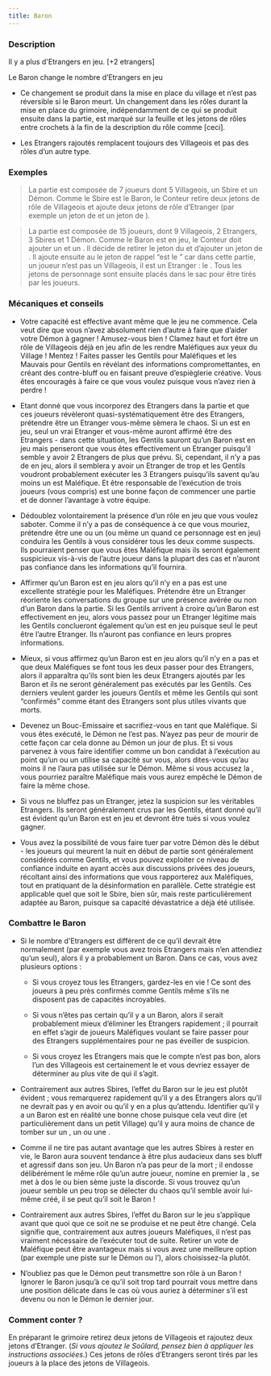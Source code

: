```yaml
---
title: Baron
---
```



<Role BARON header />

### Description

Il y a plus d'Etrangers en jeu. [+2 etrangers]

Le Baron change le nombre d’Etrangers en jeu

-	Ce changement se produit dans la mise en place du village et n’est pas réversible si le Baron meurt. Un changement dans les rôles durant la mise en place du grimoire, indépendamment de ce qui se produit ensuite dans la partie, est marqué sur la feuille et les jetons de rôles entre crochets à la fin de la description du rôle comme [ceci].

-	Les Etrangers rajoutés remplacent toujours des Villageois et pas des rôles d’un autre type.

### Exemples

> La partie est composée de 7 joueurs dont 5 Villageois, un Sbire et un Démon. Comme le Sbire est le Baron, le Conteur retire deux jetons de rôle de Villageois et ajoute deux jetons de rôle d’Etranger (par exemple un jeton de <Role VERTUEUX /> et un jeton de <Role MAJORDOME />).

> La partie est composée de 15 joueurs, dont 9 Villageois, 2 Etrangers, 3 Sbires et 1 Démon. Comme le Baron est en jeu, le Conteur doit ajouter un <Role SOULARD /> et un <Role RECLUS />. Il décide de retirer le jeton du <Role MOINE /> et d’ajouter un jeton de <Role RECLUS />. Il ajoute ensuite au <Role SOULARD /> le jeton de rappel “est le <Role SOULARD />” car dans cette partie, un joueur n’est pas un Villageois, il est un Etranger : le <Role SOULARD />. Tous les jetons de personnage sont ensuite placés dans le sac pour être tirés par les joueurs.


### Mécaniques et conseils

- Votre capacité est effective avant même que le jeu ne commence. Cela veut dire que vous n’avez absolument rien d’autre à faire que d’aider votre Démon à gagner ! Amusez-vous bien ! Clamez haut et fort être un rôle de Villageois déjà en jeu afin de les rendre Maléfiques aux yeux du Village ! Mentez ! Faites passer les Gentils pour Maléfiques et les Mauvais pour Gentils en révélant des informations compromettantes, en créant des contre-bluff ou en faisant preuve d’espièglerie créative. Vous êtes encouragés à faire ce que vous voulez puisque vous n’avez rien à perdre !

- Etant donné que vous incorporez des Etrangers dans la partie et que ces joueurs révèleront quasi-systématiquement être des Etrangers, prétendre être un Etranger vous-même sèmera le chaos. Si un <Role SOULARD /> est en jeu, seul un vrai Etranger et vous-même auront affirmé être des Etrangers - dans cette situation, les Gentils sauront qu’un Baron est en jeu mais penseront que vous êtes effectivement un Etranger puisqu’il semble y avoir 2 Etrangers de plus que prévu. Si, cependant, il n’y a pas de <Role SOULARD /> en jeu, alors il semblera y avoir un Etranger de trop et les Gentils voudront probablement exécuter les 3 Etrangers puisqu’ils savent qu’au moins un est Maléfique. Et être responsable de l’exécution de trois joueurs (vous compris) est une bonne façon de commencer une partie et de donner l’avantage à votre équipe. 

- Dédoublez volontairement la présence d’un rôle en jeu que vous voulez saboter. Comme il n’y a pas de conséquence à ce que vous mouriez, prétendre être une <Role VOYANTE /> ou un <Role CROQUE_MORT /> (ou même un <Role MAIRE /> quand ce personnage est en jeu) conduira les Gentils à vous considérer tous les deux comme suspects. Ils pourraient penser que vous êtes Maléfique mais ils seront également suspicieux vis-à-vis de l’autre joueur dans la plupart des cas et n’auront pas confiance dans les informations qu’il fournira.

- Affirmer qu’un Baron est en jeu alors qu’il n’y en a pas est une excellente stratégie pour les Maléfiques. Prétendre être un Etranger réoriente les conversations du groupe sur une présence avérée ou non d’un Baron dans la partie. Si les Gentils arrivent à croire qu’un Baron est effectivement en jeu, alors vous passez pour un Etranger légitime mais les Gentils conclueront également qu’un <Role SOULARD /> est en jeu puisque seul le <Role SOULARD /> peut être l’autre Etranger. Ils n’auront pas confiance en leurs propres informations. 

- Mieux, si vous affirmez qu’un Baron est en jeu alors qu’il n’y en a pas et que deux Maléfiques se font tous les deux passer pour des Etrangers, alors il apparaîtra qu’ils sont bien les deux Etrangers ajoutés par les Baron et ils ne seront généralement pas exécutés par les Gentils. Ces derniers veulent garder les joueurs Gentils et même les Gentils qui sont “confirmés” comme étant des Etrangers sont plus utiles vivants que morts.

- Devenez un Bouc-Emissaire et sacrifiez-vous en tant que Maléfique. Si vous êtes exécuté, le Démon ne l’est pas. N’ayez pas peur de mourir de cette façon car cela donne au Démon un jour de plus. Et si vous parvenez à vous faire identifier comme un bon candidat à l’exécution au point qu’un <Role MERCENAIRE /> ou un <Role GARDIEN /> utilise sa capacité sur vous, alors dites-vous qu’au moins il ne l’aura pas utilisée sur le Démon. Même si vous accusez la <Role PUCELLE />, vous pourriez paraître Maléfique mais vous aurez empêché le Démon de faire la même chose.

- Si vous ne bluffez pas un Etranger, jetez la suspicion sur les véritables Etrangers. Ils seront généralement crus par les Gentils, étant donné qu’il est évident qu’un Baron est en jeu et devront être tués si vous voulez gagner.

- Vous avez la possibilité de vous faire tuer par votre Démon dès le début - les joueurs qui meurent la nuit en début de partie sont généralement considérés comme Gentils, et vous pouvez exploiter ce niveau de confiance induite en ayant accès aux discussions privées des joueurs, récoltant ainsi des informations que vous rapporterez aux Maléfiques, tout en pratiquant de la désinformation en parallèle. Cette stratégie est applicable quel que soit le Sbire, bien sûr, mais reste particulièrement adaptée au Baron, puisque sa capacité dévastatrice a déjà été utilisée. 


### Combattre le Baron

- Si le nombre d'Etrangers est différent de ce qu’il devrait être normalement (par exemple vous avez trois Etrangers mais n’en attendiez qu’un seul), alors il y a probablement un Baron. Dans ce cas, vous avez plusieurs options :

    - Si vous croyez tous les Etrangers, gardez-les en vie ! Ce sont des joueurs à peu près confirmés comme Gentils même s’ils ne disposent pas de capacités incroyables.

    - Si vous n’êtes pas certain qu’il y a un Baron, alors il serait probablement mieux d’éliminer les Etrangers rapidement ; il pourrait en effet s’agir de joueurs Maléfiques voulant se faire passer pour des Etrangers supplémentaires pour ne pas éveiller de suspicion.

    - Si vous croyez les Etrangers mais que le compte n’est pas bon, alors l’un des Villageois est certainement le <Role SOULARD /> et vous devriez essayer de déterminer au plus vite de qui il s’agit.

- Contrairement aux autres Sbires, l’effet du Baron sur le jeu est plutôt évident ; vous remarquerez rapidement qu’il y a des Etrangers alors qu’il ne devrait pas y en avoir ou qu’il y en a plus qu’attendu. Identifier qu’il y a un Baron est en réalité une bonne chose puisque cela veut dire (et particulièrement dans un petit Village) qu’il y aura moins de chance de tomber sur un <Role EMPOISONNEUR />, un <Role ESPION /> ou une <Role CROQUEUSE_D_HOMMES />.

- Comme il ne tire pas autant avantage que les autres Sbires à rester en vie, le Baron aura souvent tendance à être plus audacieux dans ses bluff et agressif dans son jeu. Un Baron n’a pas peur de la mort ; il endosse délibérément le même rôle qu’un autre joueur, nomine en premier la <Role PUCELLE />, se met à dos le <Role MERCENAIRE /> ou bien sème juste la discorde. Si vous trouvez qu’un joueur semble un peu trop se délecter du chaos qu’il semble avoir lui-même créé, il se peut qu’il soit le Baron !

- Contrairement aux autres Sbires, l’effet du Baron sur le jeu s’applique avant que quoi que ce soit ne se produise et ne peut être changé. Cela signifie que, contrairement aux autres joueurs Maléfiques, il n’est pas vraiment nécessaire de l’exécuter tout de suite. Retirer un vote de Maléfique peut être avantageux mais si vous avez une meilleure option (par exemple une piste sur le Démon ou l’<Role EMPOISONNEUR />), alors choisissez-la plutôt.

- N’oubliez pas que le Démon peut transmettre son rôle à un Baron ! Ignorer le Baron jusqu’à ce qu’il soit trop tard pourrait vous mettre dans une position délicate dans le cas où vous auriez à déterminer s’il est devenu ou non le Démon le dernier jour.

### Comment conter ?

En préparant le grimoire retirez deux jetons de Villageois et rajoutez deux jetons d’Etranger. (_Si vous ajoutez le Soûlard, pensez bien à appliquer les instructions associées._) Ces jetons de rôles d’Etrangers seront tirés par les joueurs à la place des jetons de Villageois.